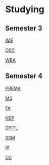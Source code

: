 = Studying =

== Semester 3 ==

[[IME]]

[[OSC]]

[[WBA]]

== Semester 4 ==

[[PREMA]]

[[MS]]

[[FA]]

[[NSP]]

[[DPITL]]

[[SSM]]

[[IP]]

[[CC]]
